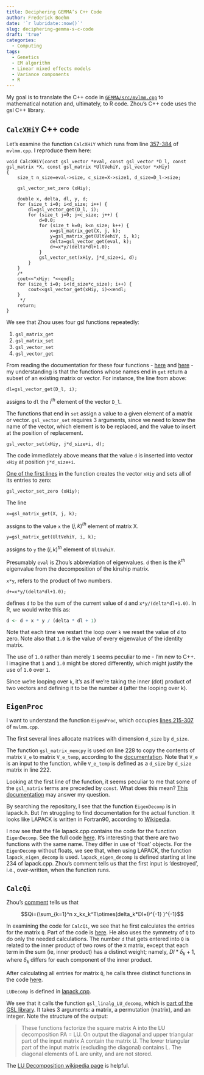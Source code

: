 ```yaml
---
title: Deciphering GEMMA’s C++ Code
author: Frederick Boehm
date: '`r lubridate::now()`'
slug: deciphering-gemma-s-c-code
draft: 'true'
categories:
  - Computing
tags:
  - Genetics
  - EM algorithm
  - Linear mixed effects models
  - Variance components
  - R
---
```


My goal is to  translate the C++ code in [`GEMMA/src/mvlmm.cpp`](https://github.com/xiangzhou/GEMMA/blob/master/src/mvlmm.cpp) to mathematical notation and, ultimately, to R code. Zhou's C++ code uses the gsl C++ library. 


## `CalcXHiY` C++ code

Let's examine the function `CalcXHiY` which runs from line [357-384](https://github.com/xiangzhou/GEMMA/blob/793ba025de8e71b49e738613e8dd9bbdd06389d4/src/mvlmm.cpp#L357-L384) of `mvlmm.cpp`. I reproduce them here:

```Rcpp
void CalcXHiY(const gsl_vector *eval, const gsl_vector *D_l, const gsl_matrix *X, const gsl_matrix *UltVehiY, gsl_vector *xHiy)
{
	size_t n_size=eval->size, c_size=X->size1, d_size=D_l->size;

	gsl_vector_set_zero (xHiy);

	double x, delta, dl, y, d;
	for (size_t i=0; i<d_size; i++) {
		dl=gsl_vector_get(D_l, i);
		for (size_t j=0; j<c_size; j++) {
			d=0.0;
			for (size_t k=0; k<n_size; k++) {
				x=gsl_matrix_get(X, j, k);
				y=gsl_matrix_get(UltVehiY, i, k);
				delta=gsl_vector_get(eval, k);
				d+=x*y/(delta*dl+1.0);
			}
			gsl_vector_set(xHiy, j*d_size+i, d);
		}
	}
	/*
	cout<<"xHiy: "<<endl;
	for (size_t i=0; i<(d_size*c_size); i++) {
		cout<<gsl_vector_get(xHiy, i)<<endl;
	}
	 */
	return;
}

```

We see that Zhou uses four gsl functions repeatedly:

1. `gsl_matrix_get`
2. `gsl_matrix_set`
3. `gsl_vector_set`
4. `gsl_vector_get`

From reading the documentation for these four functions - [here](https://www.gnu.org/software/gsl/manual/html_node/Accessing-matrix-elements.html) and [here](https://www.gnu.org/software/gsl/manual/html_node/Accessing-vector-elements.html) - my understanding is that the functions whose names end in `get` return a subset of an existing matrix or vector. For instance, the line from above:

```Rcpp
dl=gsl_vector_get(D_l, i);
```

assigns to `dl` the $i^{th}$ element of the vector `D_l`.

The functions that end in `set` assign a value to a given element of a matrix or vector. `gsl_vector_set` requires 3 arguments, since we need to know the name of the vector, which element is to be replaced, and the value to insert at the position of replacement. 

```rcpp
gsl_vector_set(xHiy, j*d_size+i, d);
```

The code immediately above means that the value `d` is inserted into vector `xHiy` at position `j*d_size+i`. 

[One of the first lines](https://github.com/xiangzhou/GEMMA/blob/793ba025de8e71b49e738613e8dd9bbdd06389d4/src/mvlmm.cpp#L361) in the function creates the vector `xHiy` and sets all of its entries to zero:

```rcpp
gsl_vector_set_zero (xHiy);
```

The line 

```rcpp
x=gsl_matrix_get(X, j, k);
```

assigns to the value `x` the $(j, k)^{th}$ element of matrix X. 


```rcpp
y=gsl_matrix_get(UltVehiY, i, k);
```

assigns to `y` the $(i, k)^{th}$ element of `UltVehiY`. 

Presumably `eval` is Zhou's abbreviation of eigenvalues. `d` then is the $k^{th}$ eigenvalue from the decomposition of the kinship matrix.

`x*y`, refers to the product of two numbers. 

```rcpp
d+=x*y/(delta*dl+1.0);
```

defines `d` to be the sum of the current value of `d` and `x*y/(delta*dl+1.0)`. In R, we would write this as:

```r
d <- d + x * y / (delta * dl + 1)
```

Note that each time we restart the loop over `k` we reset the value of `d` to zero. Note also that `1.0` is the value of every eigenvalue of the identity matrix. 

The use of `1.0` rather than merely `1` seems peculiar to me - I'm new to C++. I imagine that `1` and `1.0` might be stored differently, which might justify the use of `1.0` over `1`. 

Since we're looping over `k`, it's as if we're taking the inner (dot) product of two vectors and defining it to be the number `d` (after the looping over k).

## `EigenProc`

I want to understand the function `EigenProc`, which occupies [lines 215-307](https://github.com/xiangzhou/GEMMA/blob/0885df136fcbe42b1665998f293953cfe8d216c6/src/mvlmm.cpp#L215-L307) of `mvlmm.cpp`.

The first several lines allocate matrices with dimension `d_size` by `d_size`.

The function `gsl_matrix_memcpy` is used on line 228 to copy the contents of matrix `V_e` to matrix `V_e_temp`, according to the [documentation](https://www.gnu.org/software/gsl/manual/html_node/Copying-matrices.html). Note that `V_e` is an input to the function, while `V_e_temp` is defined as a `d_size` by `d_size` matrix in line 222. 

Looking at the first line of the function, it seems peculiar to me that some of the `gsl_matrix` terms are preceded by `const`. What does this mean? [This documentation](https://www.gnu.org/software/gsl/manual/html_node/Matrix-views.html) may answer my question.

By searching the repository, I see that the function `EigenDecomp` is in lapack.h. But I'm struggling to find documentation for the actual function. It looks like LAPACK is written in Fortran90, according to [Wikipedia](https://en.wikipedia.org/wiki/LAPACK).

I now see that the file lapack.cpp contains the code for the function `EigenDecomp`. See the full code [here](https://github.com/xiangzhou/GEMMA/blob/0885df136fcbe42b1665998f293953cfe8d216c6/src/lapack.cpp#L296-L379). It's interesting that there are two functions with the same name. They differ in use of 'float' objects. For the `EigenDecomp` without floats, we see that, when using LAPACK, the function `lapack_eigen_decomp` is used. `lapack_eigen_decomp` is defined starting at line 234 of lapack.cpp. Zhou's comment tells us that the first input is 'destroyed', i.e., over-written, when the function runs.


## `CalcQi`

Zhou's [comment](https://github.com/xiangzhou/GEMMA/blob/338bf7b7db8805515597d9e2d4b5dcbe2e40dfd1/src/mvlmm.cpp#L309) tells us that 

$$Qi=(\sum_{k=1}^n x_kx_k^T\otimes(delta_k*Dl+I)^{-1} )^{-1}$$

In examining the code for `CalcQi`, we see that he first calculates the entries for the matrix `Q`. Part of the code is [here](https://github.com/xiangzhou/GEMMA/blob/338bf7b7db8805515597d9e2d4b5dcbe2e40dfd1/src/mvlmm.cpp#L328-L333). He also uses the symmetry of `Q` to do only the needed calculations. The number `d` that gets entered into `Q` is related to the inner product of two rows of the `X` matrix, except that each term in the sum (ie, inner product) has a distinct weight; namely, $Dl * \delta_k+ 1$, where $\delta_k$ differs for each component of the inner product.

After calculating all entries for matrix `Q`, he calls three distinct functions in the code [here](https://github.com/xiangzhou/GEMMA/blob/338bf7b7db8805515597d9e2d4b5dcbe2e40dfd1/src/mvlmm.cpp#L345-L348).

`LUDecomp` is defined in [lapack.cpp](https://github.com/xiangzhou/GEMMA/blob/03d7d2556a9284dc0ac3e155b5c9a8d69b1b21ee/src/lapack.cpp#L464-L468). 

We see that it calls the function `gsl_linalg_LU_decomp`, which is [part of the GSL library](https://www.gnu.org/software/gsl/manual/html_node/LU-Decomposition.html). It takes 3 arguments: a matrix, a permutation (matrix), and an integer. Note the structure of the output:

> These functions factorize the square matrix A into the LU decomposition PA = LU. On output the diagonal and upper triangular part of the input matrix A contain the matrix U. The lower triangular part of the input matrix (excluding the diagonal) contains L. The diagonal elements of L are unity, and are not stored.

The [LU Decomposition wikipedia page](https://en.wikipedia.org/wiki/LU_decomposition) is helpful.





















